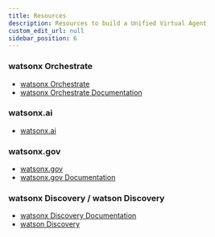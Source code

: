 ```yaml
---
title: Resources
description: Resources to build a Unified Virtual Agent
custom_edit_url: null
sidebar_position: 6
---
```


### watsonx Orchestrate
* [watsonx Orchestrate](https://www.ibm.com/products/watsonx-orchestrate?utm_content=SRCWW&p1=Search&p4=43700077722754911&p5=p&p9=58700008198244514&gad_source=1&gclid=CjwKCAjwjsi4BhB5EiwAFAL0YHhNcadB5Kb3OuaT74hCS55yzHOt7EtywsLvDz_9wfF2Hjlu1811HxoCyMkQAvD_BwE&gclsrc=aw.ds)
* [watsonx Orchestrate Documentation](https://www.ibm.com/docs/en/watsonx/watson-orchestrate/current)

### watsonx.ai
* [watsonx.ai](https://www.ibm.com/products/watsonx-ai?utm_content=SRCWW&p1=Search&p4=43700076341632559&p5=e&p9=58700008385933271&gclid=CjwKCAjwjsi4BhB5EiwAFAL0YF7sD-bPAVJKdSP_xONRN4DdYHSu5qkiCGHEoTY-GCMPL8p1W_ba9BoCDrIQAvD_BwE&gclsrc=aw.ds)

### watsonx.gov
* [watsonx.gov](https://www.ibm.com/products/watsonx-governance?utm_content=SRCWW&p1=Search&p4=43700076341632643&p5=e&p9=58700008385933280&gclid=CjwKCAjwjsi4BhB5EiwAFAL0YGkC6RxCfcFqmA9XQSqu9lpvGjJSgJad40UgBo8qt0CLwZYleraE5RoC4tYQAvD_BwE&gclsrc=aw.ds)
* [watsonx.gov Documentation](https://dataplatform.cloud.ibm.com/docs/content/wsj/getting-started/welcome-main.html?context=wx&audience=wdp)

### watsonx Discovery / watson Discovery
* [watsonx Discovery Documentation](https://www.ibm.com/docs/en/announcements/watsonx-discovery-10?region=US)
* [watson Discovery](https://www.ibm.com/products/watson-discovery)